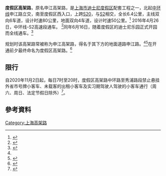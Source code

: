 '''度假区高架路'''，原名申江高架路，是[[上海市|上海市]][[上海迪士尼度假区|迪士尼度假区]]配套工程之一，北起[[上海中环路|中环线]]申江路立交，南至度假区西入口，上跨[[上海外环高速公路|S20]]，与[[沪芦高速公路|S2]]相交，全长6.4公里，主线双向6车道，设计时速80公里，地面双向4车道，设计时速50公里。<ref name="huanping">{{Cite web |url=http://www.envir.gov.cn/info/2011/2011624023.htm |title=申江路(中环线-S2)高架专用道工程环境影响评价公示 |access-date=2011-08-15 |archive-date=2016-03-05 |archive-url=https://web.archive.org/web/20160305040334/http://www.envir.gov.cn/info/2011/2011624023.htm }}</ref> 2016年4月26日，中环线-S2高速段通车。 <ref>{{cite news|url=http://www.sohu.com/a/71787113_119778|title=上海国际度假区高架路26日起通车 实施三方面交管措施|date=2016-04-26|accessdate=2017-07-17|publisher=金羊网|archive-date=2019-07-14|archive-url=https://web.archive.org/web/20190714042338/http://www.sohu.com/a/71787113_119778}}</ref>同年6月16日，随着度假区的迪士尼乐园正式开园而全线通车。<ref>{{cite news|url=http://newspaper.jfdaily.com/xwcb/html/2016-01/14/content_165711.htm|title=上海迪士尼6月16日开园，约起吧！|publisher=[[新闻晨报|新闻晨报]]|date=2016-01-14|accessdate=2017-07-17|archive-url=https://web.archive.org/web/20160212121354/http://newspaper.jfdaily.com/xwcb/html/2016-01/14/content_165711.htm|archive-date=2016-02-12|dead-url=yes}}</ref>

规划时该高架路常被称为申江高架路，得名于其下方的地面道路申江路。<ref name="huanping" /><ref>{{cite news|url=http://wap.eastday.com/node2/n112/n114/u1ai523986_t72.html|title=为配合迪士尼项目 沪申江路高架全面更名成"度假区高架路"|publisher=[[东方网|东方网]]|date=2015-09-16|accessdate=2017-07-17|archive-url=https://web.archive.org/web/20190124073532/http://wap.eastday.com/node2/n112/n114/u1ai523986_t72.html|archive-date=2019-01-24|dead-url=yes}}</ref>在开通前夕最终命名为度假区高架路。<ref>{{cite news|url=http://www.chinanews.com/cul/2015/04-08/7192065.shtml|publisher=中国新闻网|date=2015-04-08|accessdate=2017-07-17|title=上海迪士尼6类24项地名出炉 留住“原住民”情结|archive-date=2019-07-14|archive-url=https://web.archive.org/web/20190714151318/http://www.chinanews.com/cul/2015/04-08/7192065.shtml}}</ref>

== 限行 ==
自2020年11月2日起，每日7时至20时，度假区高架路中环路至秀浦路段禁止悬挂外省市号牌小客车、未载客的出租小客车及实习期驾驶人驾驶的小客车通行（周六、周日、法定节假日除外）<ref>{{cite news |author1=吴崇远 |author2=刘俏言 |title=上海出台新规：除周六、周日和全民假日外，外地号牌车辆每天7时—20时高架限行 |url=http://www.xinhuanet.com/2020-11/04/c_1126694335.htm |accessdate=2020-11-15 |work=钱江晚报 |date=2020-11-04 |archive-date=2020-11-15 |archive-url=https://web.archive.org/web/20201115172911/http://www.xinhuanet.com/2020-11/04/c_1126694335.htm |dead-url=no }}</ref>。

== 參考資料 ==
{{Reflist}}

{{上海城市快速道路}}

[[Category:上海高架路|Category:上海高架路]]